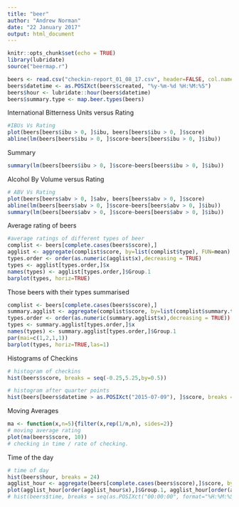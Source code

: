 ```yaml
---
title: "beer"
author: "Andrew Norman"
date: "22 January 2017"
output: html_document
---
```


```r
knitr::opts_chunk$set(echo = TRUE)
library(lubridate)
source("beermap.r")

beers <- read.csv("checkin-report_01_08_17.csv", header=FALSE, col.names = c("name", "brewery", "type", "abv", "ibu", "comment", "venuename", "venuecity", "venuestate", "venuecountry", "lat", "long", "score", "created", "url1", "url2", "url3", "brewerycountry", "brewerycity", "brewerystate"))
beers$datetime <- as.POSIXct(beers$created, "%y-%m-%d %H:%M:%S")
beers$hour <- lubridate::hour(beers$datetime)
beers$summary.type <- map.beer.types(beers)
```
International Bitterness Units versus Rating
```r
#IBUs Vs Rating
plot(beers[beers$ibu > 0, ]$ibu, beers[beers$ibu > 0, ]$score)
abline(lm(beers[beers$ibu > 0, ]$score~beers[beers$ibu > 0, ]$ibu))
```
Summary
```r
summary(lm(beers[beers$ibu > 0, ]$score~beers[beers$ibu > 0, ]$ibu))
```
Alcohol By Volume versus Rating
```r
# ABV Vs Rating
plot(beers[beers$abv > 0, ]$abv, beers[beers$abv > 0, ]$score)
abline(lm(beers[beers$abv > 0, ]$score~beers[beers$abv > 0, ]$ibu))
summary(lm(beers[beers$abv > 0, ]$score~beers[beers$abv > 0, ]$ibu))
```
Average rating of beers
```r
#average ratings of different types of beer
complist <- beers[complete.cases(beers$score),]
agglist <- aggregate(complist$score, by=list(complist$type), FUN=mean)
types.order <- order(as.numeric(agglist$x),decreasing = TRUE)
types <- agglist[types.order,]$x
names(types) <- agglist[types.order,]$Group.1
barplot(types, horiz=TRUE)
```
Those beers with their types summarised
```r
complist <- beers[complete.cases(beers$score),]
summary.agglist <- aggregate(complist$score, by=list(complist$summary.type), FUN=mean)
types.order <- order(as.numeric(summary.agglist$x),decreasing = TRUE))
types <- summary.agglist[types.order,]$x
names(types) <- summary.agglist[types.order,]$Group.1
par(mai=c(1,2,1,1))
barplot(types, horiz=TRUE,las=1)
```
Histograms of Checkins
```r
# histogram of checkins
hist(beers$score, breaks = seq(-0.25,5.25,by=0.5))
```
```r
# histogram after quarter points
hist(beers[beers$datetime > as.POSIXct("2015-07-09"), ]$score, breaks = seq(0.125,5.125,by=0.25))
```
Moving Averages
```r
ma <- function(x,n=5){filter(x,rep(1/n,n), sides=2)}
# moving average rating
plot(ma(beers$score, 10))
# checking in time / rate of checking.
```
Time of the day
```r
# time of day
hist(beers$hour, breaks = 24)
agglist_hour <- aggregate(beers[complete.cases(beers$score),]$score, by=list(beers[complete.cases(beers$score),]$hour), FUN=mean)
plot(agglist_hour[order(agglist_hour$x),]$Group.1, agglist_hour[order(agglist_hour$x),]$x)
# hist(beers$time, breaks = seq(as.POSIXct("00:00:00", format="%H:%M:%S"), as.POSIXct("24:00:00", format="%H:%M:%S"),by="hour"))
```

